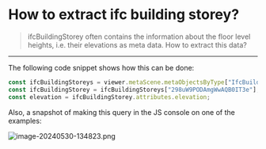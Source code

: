 # How to extract ifc building storey?


> ifcBuildingStorey often contains the information about the floor level heights, i.e. their elevations as meta data. How to extract this data?

* * *

The following code snippet shows how this can be done:

```js
const ifcBuildingStoreys = viewer.metaScene.metaObjectsByType["IfcBuildingStorey"];
const ifcBuildingStorey = ifcBuildingStoreys["298uW9PODAmgWwAQB0IT3e"];
const elevation = ifcBuildingStorey.attributes.elevation;
```

Also, a snapshot of making this query in the JS console on one of the examples:

![image-20240530-134823.png](./attachments/image-20240530-134823.png)
